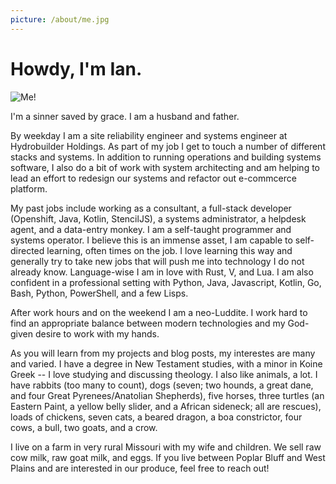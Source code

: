 ```yaml
---
picture: /about/me.jpg
---
```

# Howdy, I'm Ian.

![Me!](/about/me.jpg "It's me!")

I'm a sinner saved by grace. I am a husband and father.

By weekday I am a site reliability engineer and systems engineer at Hydrobuilder
Holdings. As part of my job I get to touch a number of different stacks and
systems. In addition to running operations and building systems software, I
also do a bit of work with system architecting and am helping to lead an effort
to redesign our systems and refactor out e-commcerce platform.

My past jobs include working as a consultant, a full-stack developer
(Openshift, Java, Kotlin, StencilJS), a systems administrator, a helpdesk
agent, and a data-entry monkey. I am a self-taught programmer and systems
operator. I believe this is an immense asset, I am capable to self-directed
learning, often times on the job. I love learning this way and generally try to
take new jobs that will push me into technology I do not already know.
Language-wise I am in love with Rust, V, and Lua. I am also confident in a
professional setting with Python, Java, Javascript, Kotlin, Go, Bash, Python,
PowerShell, and a few Lisps.

After work hours and on the weekend I am a neo-Luddite. I work hard to find an
appropriate balance between modern technologies and my God-given desire to work
with my hands.

As you will learn from my projects and blog posts, my interestes are many and
varied. I have a degree in New Testament studies, with a minor in Koine Greek
-- I love studying and discussing theology. I also like animals, a lot. I have
rabbits (too many to count), dogs (seven; two hounds, a great dane, and four
Great Pyrenees/Anatolian Shepherds), five horses, three turtles (an Eastern
Paint, a yellow belly slider, and a African sideneck; all are rescues), loads
of chickens, seven cats, a beared dragon, a boa constrictor, four cows, a bull,
two goats, and a crow.

I live on a farm in very rural Missouri with my wife and children. We sell raw
cow milk, raw goat milk, and eggs. If you live between Poplar Bluff and West
Plains and are interested in our produce, feel free to reach out!
